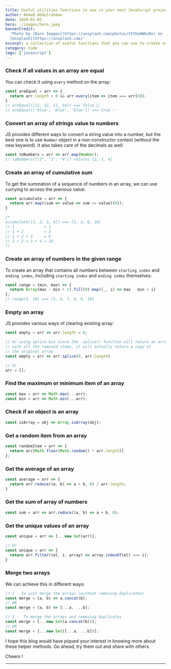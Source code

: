 ```yaml
---
title: Useful utilities functions to use in your next JavaScript project
author: Ahmed Abdulrahman
date: 2020-01-02
hero: ./images/hero.jpeg
bannerCredit:
  'Photo by [Barn Images](https://unsplash.com/photos/t5YUoHW6zRo) on
  [Unsplash](https://unsplash.com)'
excerpt: a collection of useful functions that you can use to create or expand your utilities library!
category: Code
tags: ['javascript']
---
```


### Check if all values in an array are equal
You can check it using `every` method on the array:

```js
const areEqual = arr => {
  return arr.length > 0 && arr.every(item => item === arr[0]);
}
// areEqual([11, 32, 21, 54]) === false 🚫
// areEqual(['blue', 'blue', 'blue']) === true ✅
```

### Convert an array of strings value to numbers
JS provides different ways to convert a string value into a number, but the best one is to use `Number` object in a non-constructor context (without the new keyword). It also takes care of the decimals as well:
```js
const toNumbers = arr => arr.map(Number);
// toNumbers(["2", "3", "4"]) returns [2, 3, 4]
```

### Create an array of cumulative sum
To get the summation of a sequence of numbers in an array, we can use currying to access the previous value:

```js
const accumulate = arr => {
  return arr.map((sum => value => sum += value)(0));
}

/*
accumulate([1, 2, 3, 4]) === [1, 3, 6, 10]
// 1             = 1
// 1 + 2         = 3
// 1 + 2 + 3     = 6
// 1 + 2 + 3 + 4 = 10
*/
```

### Create an array of numbers in the given range
To create an array that contains all numbers between `starting index` and `ending index`, including `starting index` and `ending index` themselves:
```js
const range = (min, max) => {
  return Array(max - min + 1).fill(0).map((_, i) => max - min + i)
};
// range(5, 10) === [5, 6, 7, 8, 9, 10]
```

### Empty an array
JS provides various ways of clearing existing array:

```js
const empty = arr => arr.length = 0;

// Or using splice but since the .splice() function will return an array
// with all the removed items, it will actually return a copy of
// the original array
const empty = arr => arr.splice(0, arr.length)

// Or
arr = [];
```

### Find the maximum or minimum item of an array

```js
const max = arr => Math.max(...arr);
const min = arr => Math.min(...arr);
```

### Check if an object is an array
```js
const isArray = obj => Array.isArray(obj);
```

### Get a random item from an array

```js
const randomItem = arr => {
  return arr[Math.floor(Math.random() * arr.length)]
};
```

### Get the average of an array

```js
const average = arr => {
  return arr.reduce((a, b) => a + b, 0) / arr.length;
}
```

### Get the sum of array of numbers

```js
const sum = arr => arr.reduce((a, b) => a + b, 0);
```

### Get the unique values of an array

```js
const unique = arr => [...new Set(arr)];

// Or
const unique = arr => {
  return arr.filter((el, i, array) => array.indexOf(el) === i);
}
```

### Merge two arrays
We can achieve this in different ways:

```js
// 1 - To just merge the arrays (without removing duplicates)
const merge = (a, b) => a.concat(b);
// OR
const merge = (a, b) => [...a, ...b];

// 2 -  To merge the arrays and removing duplicates
const merge = [...new Set(a.concat(b))];
// OR
const merge = [...new Set([...a, ...b])];
```

I hope this blog would have piqued your interest in knowing more about these helper methods. Go ahead, try them out and share with others.

Cheers !

- - - -
